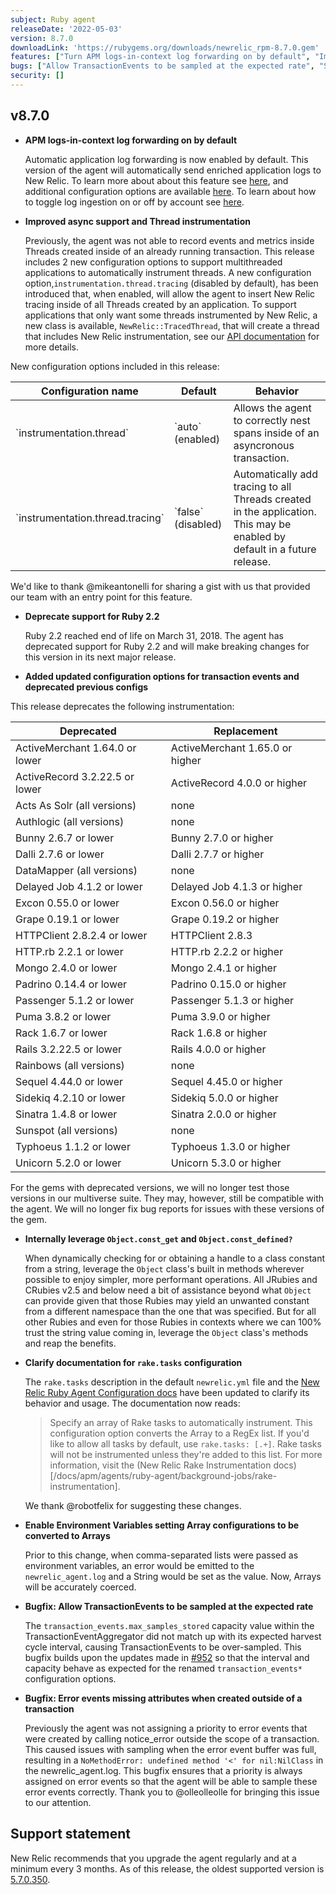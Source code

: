 ```yaml
---
subject: Ruby agent
releaseDate: '2022-05-03'
version: 8.7.0
downloadLink: 'https://rubygems.org/downloads/newrelic_rpm-8.7.0.gem'
features: ["Turn APM logs-in-context log forwarding on by default", "Improve async support and Thread instrumentation", "Deprecate support for Ruby 2.2", "Deprecate support the following technology versions lower than: ActiveMerchant 1.64.0, ActiveRecord 3.2.22.5, Bunny 2.6.7, Dalli 2.7.6, Delayed Job 4.1.2, Excon 0.55.0, Grape 0.19.1, HTTPClient 2.8.2.4, HTTP.rb 2.2.1, Mongo 2.4.0, Padrino 0.14.4, Passenger 5.1.2, Puma 3.8.2, Rack 1.6.7, Rails 3.2.22.5, Sequel 4.44.0, Sidekiq 4.2.10, Sinatra 1.4.8, Typhoeus 1.1.2, Unicorn 5.2.0", "Deprecate support for all versions of Acts As Solr, Authlogic, DataMapper, Rainbows, and Sunspot"]
bugs: ["Allow TransactionEvents to be sampled at the expected rate", "Stop error events created outside of a transaction from missing attributes", "Allow comma-separated arrays to be passed as environment variables"]
security: []
---
```


## v8.7.0

* **APM logs-in-context log forwarding on by default**

  Automatic application log forwarding is now enabled by default. This version of the agent will automatically send enriched application logs to New Relic. To learn more about about this feature see [here](https://docs.newrelic.com/docs/apm/new-relic-apm/getting-started/get-started-logs-context/), and additional configuration options are available [here](https://docs.newrelic.com/docs/logs/logs-context/configure-logs-context-ruby). To learn about how to toggle log ingestion on or off by account see [here](https://docs.newrelic.com/docs/logs/logs-context/disable-automatic-logging).

* **Improved async support and Thread instrumentation**

  Previously, the agent was not able to record events and metrics inside Threads created inside of an already running transaction. This release includes 2 new configuration options to support multithreaded applications to automatically instrument threads. A new configuration option,`instrumentation.thread.tracing` (disabled by default), has been introduced that, when enabled, will allow the agent to insert New Relic tracing inside of all Threads created by an application. To support applications that only want some threads instrumented by New Relic, a new class is available, `NewRelic::TracedThread`, that will create a thread that includes New Relic instrumentation, see our [API documentation](https://www.rubydoc.info/gems/newrelic_rpm/NewRelic) for more details.

New configuration options included in this release:

<table>
  <thead>
    <tr>
      <th>Configuration name</th>
      <th>Default</th>
      <th>Behavior</th>
    </tr>
  </thead>
  <tbody>
    <tr>
      <td>`instrumentation.thread`</td>
      <td>`auto` (enabled)</td>
      <td>Allows the agent to correctly nest spans
        inside of an asyncronous
        transaction.</td>
    </tr>
    <tr>
      <td>`instrumentation.thread.tracing`</td>
      <td>`false` (disabled)</td>
      <td>Automatically add tracing to all Threads
        created in the application.
        This may be enabled by default in a future release.</td>
    </tr>
  </tbody>
</table>

  We'd like to thank @mikeantonelli for sharing a gist with us that provided our team with an entry point for this feature.

* **Deprecate support for Ruby 2.2**

  Ruby 2.2 reached end of life on March 31, 2018. The agent has deprecated support for Ruby 2.2 and will make breaking changes for this version in its next major release.

* **Added updated configuration options for transaction events and deprecated previous configs**

This release deprecates the following instrumentation:

<table>
  <thead>
    <tr>
      <th>Deprecated</th>
      <th>Replacement</th>
    </tr>
  </thead>
  <tbody>
    <tr>
      <td>ActiveMerchant 1.64.0 or lower</td>
      <td>ActiveMerchant 1.65.0 or higher</td>
    </tr>
    <tr>
      <td>ActiveRecord 3.2.22.5 or lower</td>
      <td>ActiveRecord 4.0.0 or higher</td>
    </tr>
    <tr>
      <td>Acts As Solr (all versions)</td>
      <td>none</td>
    </tr>
    <tr>
      <td>Authlogic (all versions)</td>
      <td>none</td>
    </tr>
    <tr>
      <td>Bunny 2.6.7 or lower</td>
      <td>Bunny 2.7.0 or higher</td>
    </tr>
    <tr>
      <td>Dalli 2.7.6 or lower</td>
      <td>Dalli 2.7.7 or higher</td>
    </tr>
    <tr>
      <td>DataMapper (all versions)</td>
      <td>none</td>
    </tr>
    <tr>
      <td>Delayed Job 4.1.2 or lower</td>
      <td>Delayed Job 4.1.3 or higher</td>
    </tr>
    <tr>
      <td>Excon 0.55.0 or lower</td>
      <td>Excon 0.56.0 or higher</td>
    </tr>
    <tr>
      <td>Grape 0.19.1 or lower</td>
      <td>Grape 0.19.2 or higher</td>
    </tr>
    <tr>
      <td>HTTPClient 2.8.2.4 or lower</td>
      <td>HTTPClient 2.8.3</td>
    </tr>
    <tr>
      <td>HTTP.rb 2.2.1 or lower</td>
      <td>HTTP.rb 2.2.2 or higher</td>
    </tr>
    <tr>
      <td>Mongo 2.4.0 or lower</td>
      <td>Mongo 2.4.1 or higher</td>
    </tr>
    <tr>
      <td>Padrino 0.14.4 or lower</td>
      <td>Padrino 0.15.0 or higher</td>
    </tr>
    <tr>
      <td>Passenger 5.1.2 or lower</td>
      <td>Passenger 5.1.3 or higher</td>
    </tr>
    <tr>
      <td>Puma 3.8.2 or lower</td>
      <td>Puma 3.9.0 or higher</td>
    </tr>
    <tr>
      <td>Rack 1.6.7 or lower</td>
      <td>Rack 1.6.8 or higher</td>
    </tr>
    <tr>
      <td>Rails 3.2.22.5 or lower</td>
      <td>Rails 4.0.0 or higher</td>
    </tr>
    <tr>
      <td>Rainbows (all versions)</td>
      <td>none</td>
    </tr>
    <tr>
      <td>Sequel 4.44.0 or lower</td>
      <td>Sequel 4.45.0 or higher</td>
    </tr>
    <tr>
      <td>Sidekiq 4.2.10 or lower</td>
      <td>Sidekiq 5.0.0 or higher</td>
    </tr>
    <tr>
      <td>Sinatra 1.4.8 or lower</td>
      <td>Sinatra 2.0.0 or higher</td>
    </tr>
    <tr>
      <td>Sunspot (all versions)</td>
      <td>none</td>
    </tr>
    <tr>
      <td>Typhoeus 1.1.2 or lower</td>
      <td>Typhoeus 1.3.0 or higher</td>
    </tr>
    <tr>
      <td>Unicorn 5.2.0 or lower</td>
      <td>Unicorn 5.3.0 or higher</td>
    </tr>
  </tbody>
</table>

  For the gems with deprecated versions, we will no longer test those versions in our multiverse suite. They may, however, still be compatible with the agent. We will no longer fix bug reports for issues with these versions of the gem.

* **Internally leverage `Object.const_get` and `Object.const_defined?`**

  When dynamically checking for or obtaining a handle to a class constant from a string, leverage the `Object` class's built in methods wherever possible to enjoy simpler, more performant operations. All JRubies and CRubies v2.5 and below need a bit of assistance beyond what `Object` can provide given that those Rubies may yield an unwanted constant from a different namespace than the one that was specified. But for all other Rubies and even for those Rubies in contexts where we can 100% trust the string value coming in, leverage the `Object` class's methods and reap the benefits.

* **Clarify documentation for `rake.tasks` configuration**

  The `rake.tasks` description in the default `newrelic.yml` file and the [New Relic Ruby Agent Configuration docs](https://docs.newrelic.com/docs/apm/agents/ruby-agent/configuration/ruby-agent-configuration#rake-tasks) have been updated to clarify its behavior and usage. The documentation now reads:

  > Specify an array of Rake tasks to automatically instrument. This configuration option converts the Array to a RegEx list. If you'd like to allow all tasks by default, use `rake.tasks: [.+]`. Rake tasks will not be instrumented unless they're added to this list. For more information, visit the (New Relic Rake Instrumentation docs)[/docs/apm/agents/ruby-agent/background-jobs/rake-instrumentation].

  We thank @robotfelix for suggesting these changes.

* **Enable Environment Variables setting Array configurations to be converted to Arrays**

  Prior to this change, when comma-separated lists were passed as environment variables, an error would be emitted to the `newrelic_agent.log` and a String would be set as the value. Now, Arrays will be accurately coerced.

* **Bugfix: Allow TransactionEvents to be sampled at the expected rate**

  The `transaction_events.max_samples_stored` capacity value within the TransactionEventAggregator did not match up with its expected harvest cycle interval, causing TransactionEvents to be over-sampled. This bugfix builds upon the updates made in [#952](https://github.com/newrelic/newrelic-ruby-agent/pull/952) so that the interval and capacity behave as expected for the renamed `transaction_events*` configuration options.

* **Bugfix: Error events missing attributes when created outside of a transaction**

  Previously the agent was not assigning a priority to error events that were created by calling notice_error outside the scope of a transaction. This caused issues with sampling when the error event buffer was full, resulting in a `NoMethodError: undefined method '<' for nil:NilClass` in the newrelic_agent.log. This bugfix ensures that a priority is always assigned on error events so that the agent will be able to sample these error events correctly. Thank you to @olleolleolle for bringing this issue to our attention.

## Support statement

New Relic recommends that you upgrade the agent regularly and at a minimum every 3 months. As of this release, the oldest supported version is [5.7.0.350](https://docs.newrelic.com/docs/release-notes/agent-release-notes/ruby-release-notes/ruby-agent-570350).
